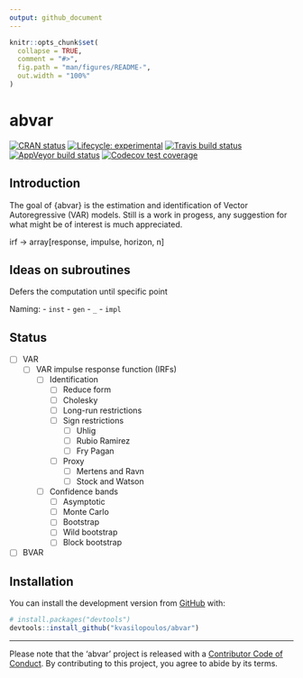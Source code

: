 ```yaml
---
output: github_document
---
```


<!-- README.md is generated from README.Rmd. Please edit that file -->

```r
knitr::opts_chunk$set(
  collapse = TRUE,
  comment = "#>",
  fig.path = "man/figures/README-",
  out.width = "100%"
)
```
# abvar

<!-- badges: start -->
[![CRAN status](https://www.r-pkg.org/badges/version/abvar)](https://cran.r-project.org/package=abvar)
[![Lifecycle: experimental](https://img.shields.io/badge/lifecycle-experimental-orange.svg)](https://www.tidyverse.org/lifecycle/#experimental)
[![Travis build status](https://travis-ci.org/kvasilopoulos/abvar.svg?branch=master)](https://travis-ci.org/kvasilopoulos/abvar)
[![AppVeyor build status](https://ci.appveyor.com/api/projects/status/github/kvasilopoulos/abvar?branch=master&svg=true)](https://ci.appveyor.com/project/kvasilopoulos/abvar)
[![Codecov test coverage](https://codecov.io/gh/kvasilopoulos/abvar/branch/master/graph/badge.svg)](https://codecov.io/gh/kvasilopoulos/abvar?branch=master)
<!-- badges: end -->

## Introduction

The goal of {abvar} is the estimation and identification of Vector Autoregressive (VAR) models. Still is a work in progess, any suggestion for what might be of interest is much appreciated.


irf -> array[response, impulse, horizon, n]

## Ideas on subroutines

Defers the computation until specific point

Naming: 
 - `inst`
 - `gen`
 - `_`
 - `impl`

## Status
- [ ] VAR
  - [ ] VAR impulse response function (IRFs)
    - [ ] Identification
      - [ ] Reduce form
      - [ ] Cholesky
      - [ ] Long-run restrictions
      - [ ] Sign restrictions
        - [ ] Uhlig 
        - [ ] Rubio Ramirez
        - [ ] Fry Pagan
      - [ ] Proxy
        - [ ] Mertens and Ravn
        - [ ] Stock and Watson
    - [ ] Confidence bands
      - [ ] Asymptotic
      - [ ] Monte Carlo
      - [ ] Bootstrap
      - [ ] Wild bootstrap 
      - [ ] Block bootstrap
- [ ] BVAR



## Installation

You can install the development version from [GitHub](https://github.com/) with:

``` r
# install.packages("devtools")
devtools::install_github("kvasilopoulos/abvar")
```

---
Please note that the 'abvar' project is released with a
[Contributor Code of Conduct](.github/CODE_OF_CONDUCT.md).
By contributing to this project, you agree to abide by its terms.

